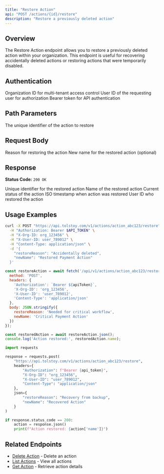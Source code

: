 ```yaml
---
title: "Restore Action"
api: "POST /actions/{id}/restore"
description: "Restore a previously deleted action"
---
```


## Overview

The Restore Action endpoint allows you to restore a previously deleted action within your organization. This endpoint is useful for recovering accidentally deleted actions or restoring actions that were temporarily disabled.

## Authentication

<ParamField header="x-org-id" type="string" required>
  Organization ID for multi-tenant access control
</ParamField>

<ParamField header="x-user-id" type="string" required>
  User ID of the requesting user for authorization
</ParamField>

<ParamField header="authorization" type="string" required>
  Bearer token for API authentication
</ParamField>

## Path Parameters

<ParamField path="id" type="string" required>
  The unique identifier of the action to restore
</ParamField>

## Request Body

<ParamField body="restoreReason" type="string">
  Reason for restoring the action
</ParamField>

<ParamField body="newName" type="string">
  New name for the restored action (optional)
</ParamField>

## Response

**Status Code:** `200 OK`

<ResponseField name="id" type="string">
  Unique identifier for the restored action
</ResponseField>

<ResponseField name="name" type="string">
  Name of the restored action
</ResponseField>

<ResponseField name="status" type="string">
  Current status of the action
</ResponseField>

<ResponseField name="restoredAt" type="string">
  ISO timestamp when action was restored
</ResponseField>

<ResponseField name="restoredBy" type="string">
  User ID who restored the action
</ResponseField>

## Usage Examples

<CodeGroup>

```bash cURL
curl -X POST "https://api.tolstoy.com/v1/actions/action_abc123/restore" \
  -H "Authorization: Bearer $API_TOKEN" \
  -H "X-Org-ID: org_123456" \
  -H "X-User-ID: user_789012" \
  -H "Content-Type: application/json" \
  -d '{
    "restoreReason": "Accidentally deleted",
    "newName": "Restored Payment Action"
  }'
```

```javascript JavaScript
const restoreAction = await fetch('/api/v1/actions/action_abc123/restore', {
  method: 'POST',
  headers: {
    'Authorization': `Bearer ${apiToken}`,
    'X-Org-ID': 'org_123456',
    'X-User-ID': 'user_789012',
    'Content-Type': 'application/json'
  },
  body: JSON.stringify({
    restoreReason: 'Needed for critical workflow',
    newName: 'Critical Payment Action'
  })
});

const restoredAction = await restoreAction.json();
console.log('Action restored:', restoredAction.name);
```

```python Python
import requests

response = requests.post(
    "https://api.tolstoy.com/v1/actions/action_abc123/restore",
    headers={
        "Authorization": f"Bearer {api_token}",
        "X-Org-ID": "org_123456",
        "X-User-ID": "user_789012",
        "Content-Type": "application/json"
    },
    json={
        "restoreReason": "Recovery from backup",
        "newName": "Recovered Action"
    }
)

if response.status_code == 200:
    action = response.json()
    print(f"Action restored: {action['name']}")
```

</CodeGroup>

## Related Endpoints

- [Delete Action](/api/endpoints/actions/delete-action) - Delete an action
- [List Actions](/api/endpoints/actions/list-actions) - View all actions
- [Get Action](/api/endpoints/actions/get-action) - Retrieve action details
